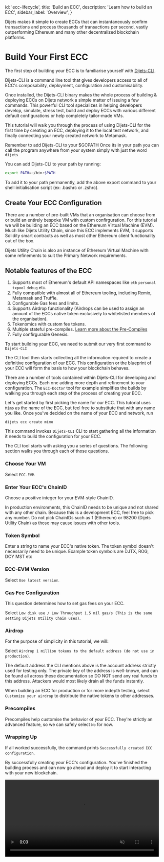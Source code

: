 
  id: 'ecc-lifecycle',
  title: 'Build an ECC',
  description: 'Learn how to build an ECC',
  sidebar_label: 'Overview',
}

Dijets makes it simple to create ECCs that can instantaneously confirm transactions and process thousands of transactions per second, 
vastly outperforming Ethereum and many other decentralized blockchain platforms.

# Build Your First ECC

The first step of building your ECC is to familiarise yourself with [Dijets-CLI]().

Dijets-CLI is a command line tool that gives developers access to all of ECC's composability, deployment, configuration and customisability.

Once installed, the Dijets-CLI binary makes the whole process of building & deploying ECCs on Dijets network a simple matter of issuing a few commands.
This powerful CLI tool specializes in helping developers develop, simulate, stress test, build and deploy ECCs with various different default configurations
or help completely tailor-made VMs.

This tutorial will walk you through the process of using Dijets-CLI for the first time by creating an ECC,
deploying it to the local test network, and finally connecting your newly created network to Metamask.

<Admonition type="info">

  Remember to add Dijets-CLI to your $GOPATH Once its in your path you can call the program anywhere from your system
  simply with just the word `dijets`

  </Admonition>

You can add Dijets-CLI to your path by running:

```bash
export PATH=~/bin:$PATH
```

To add it to your path permanently, add the above export command to your shell initialisation script
(ex: .bashrc or .zshrc).

## Create Your ECC Configuration

There are a number of pre-built VMs that
an organisation can choose from or build an entirely bespoke VM with custom confirguration. For this tutorial we will be building an ECC based on the Ethereum Virtual Machine (EVM).
Much like Dijets Utility Chain, since this ECC implements EVM, it supports Solidity smart contracts as well as most other Ethereum client functionality out of the box.

<Admonition type="info">

  Dijets Utility Chain is also an instance of Ethereum Virtual Machine with some refinements to suit the Primary Network requirements.

  </Admonition>

## Notable features of the ECC

1. Supports most of Ethereum's default API namespaces like `eth` `personal` `txpool` `debug` etc.
1. Fully compatible with almost all of Ethereum tooling, including Remix, Metamask and Truffle.
1. Configurable Gas fees and limits.
1. Supports Airdrop functionality (Airdrops can be used to assign an amount of the ECCs native token exclusively to whitelisted members of the organisation).
1. Tokenomics with custom fee tokens.
1. Multiple stateful pre-compiles. [Learn more about the Pre-Compiles]()
1. Fully confirgurable Genesis.


To start building your ECC, we need to submit our very first command to `Dijets-CLI`

The CLI tool then
starts collecting all the information required to create a definitive configuration of our ECC. This configuration or the blueprint of your ECC will form
the basis to how your blockchain behaves.

There are a number of tools contained within Dijets-CLI for developing and deploying ECCs. Each one adding more depth and refinement to your configuration. 
The `ECC-Doctor` tool for example simplifies the builds by walking you through each step of the process of creating your ECC. 

Let's get started by
first picking the name for our ECC. This tutorial uses `Mimo` as the name of the ECC, but feel free to substitute that
with any name you like. Once you've decided on the name of your ECC and network, run

`dijets ecc create mimo`

This command invokes `Dijets-CLI` CLI to start gathering all the information it needs to build the
configuration for your ECC.

The CLI tool starts with asking you a series of questions.
The following section walks you through each of those questions.

### Choose Your VM

Select `ECC-EVM`.

### Enter Your ECC's ChainID

Choose a positive integer for your EVM-style ChainID.

In production environments, this ChainID needs to be unique and not shared with any other chain.
Because this is a development ECC, feel free to pick any number. Do not pick
ChainIDs such as 1 (Ethereum) or 98200 (Dijets Utility Chain) as those may cause issues with other
tools.

### Token Symbol

Enter a string to name your ECC's native token. The token symbol doesn't necessarily need to be unique.
Example token symbols are DJTX, ROG, DCY MST etc

### ECC-EVM Version

Select `Use latest version`.

### Gas Fee Configuration

This question determines how to set gas fees on your ECC.

Select `Low disk use / Low Throughput 1.5 mil gas/s (This is the same setting Dijets Utility Chain uses)`.

### Airdrop

For the purpose of simplicity in this tutorial, we will:

Select `Airdrop 1 million tokens to the default address (do not use in production)`.

<Admonition type="info">
The default address the CLI mentions above is the account address strictly used for testing only. The private key of the address is well-known,
and can be found all across these documentation so DO NOT send any real funds to this address. Attackers
would most likely drain all the funds instantly.
</Admonition>

When building an ECC for production or for more indepth testing, select `Customize your airdrop` to distribute the native tokens
to other addresses.

### Precompiles

Precompiles help customise the behavior of your ECC. They're strictly an
advanced feature, so we can safely select `No` for now.

### Wrapping Up

If all worked successfully, the command prints `Successfully created ECC configuration`.

By successfully creating your ECC's configuration. You've finished the building process and can now go ahead and deploy
it to start interacting with your new blockchain.

<video width="100%" autoPlay="autoplay" muted playsInline controls={true}>
  <source
    src="/docs/videos/create-ecc.mov"
    type="video/mp4"
    muted
    playsInline
  />
</video>


